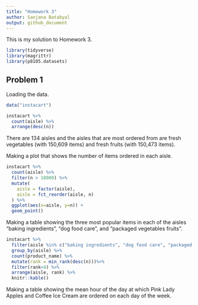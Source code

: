 ```yaml
---
title: "Homework 3"
author: Sanjana Batabyal 
output: github_document
---
```


This is my solution to Homework 3.

```r
library(tidyverse)
library(magrittr)
library(p8105.datasets)
```

## Problem 1
Loading the data.
```r
data("instacart")
```

```r
instacart %>%
  count(aisle) %>%
  arrange(desc(n))
```
There are 134 aisles and the aisles that are most ordered from are fresh vegetables (with 150,609 items) and fresh fruits (with 150,473 items).

Making a plot that shows the number of items ordered in each aisle.
```r
instacart %>%
  count(aisle) %>%
  filter(n > 10000) %>%
  mutate(
    aisle = factor(aisle),
    aisle = fct_reorder(aisle, n)
  ) %>%
  ggplot(aes(x=aisle, y=n)) +
  geom_point()
```
Making a table showing the three most popular items in each of the aisles “baking ingredients”, “dog food care”, and “packaged vegetables fruits”.
```r
instacart %>%
  filter(aisle %in% c("baking ingredients", "dog food care", "packaged vegetable fruits")) %>%
  group_by(aisle) %>%
  count(product_name) %>%
  mutate(rank = min_rank(desc(n)))%>%
  filter(rank<4) %>%
  arrange(aisle, rank) %>%
  knitr::kable()
```
Making a table showing the mean hour of the day at which Pink Lady Apples and Coffee Ice Cream are ordered on each day of the week.
